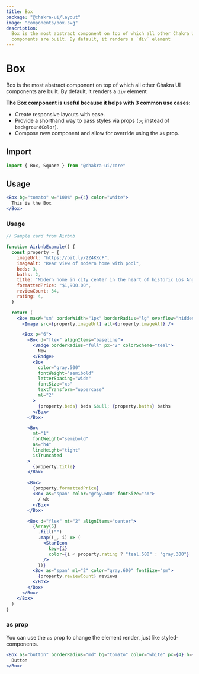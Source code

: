 ```yaml
---
title: Box
package: "@chakra-ui/layout"
image: "components/box.svg"
description:
  Box is the most abstract component on top of which all other Chakra UI
  components are built. By default, it renders a `div` element
---
```


# Box

Box is the most abstract component on top of which all other Chakra UI
components are built. By default, it renders a `div` element

**The Box component is useful because it helps with 3 common use cases:**

- Create responsive layouts with ease.
- Provide a shorthand way to pass styles via props (`bg` instead of
  `backgroundColor`).
- Compose new component and allow for override using the `as` prop.

## Import

```js
import { Box, Square } from "@chakra-ui/core"
```

## Usage

```jsx
<Box bg="tomato" w="100%" p={4} color="white">
  This is the Box
</Box>
```

### Usage

```jsx
// Sample card from Airbnb

function AirbnbExample() {
  const property = {
    imageUrl: "https://bit.ly/2Z4KKcF",
    imageAlt: "Rear view of modern home with pool",
    beds: 3,
    baths: 2,
    title: "Modern home in city center in the heart of historic Los Angeles",
    formattedPrice: "$1,900.00",
    reviewCount: 34,
    rating: 4,
  }

  return (
    <Box maxW="sm" borderWidth="1px" borderRadius="lg" overflow="hidden">
      <Image src={property.imageUrl} alt={property.imageAlt} />

      <Box p="6">
        <Box d="flex" alignItems="baseline">
          <Badge borderRadius="full" px="2" colorScheme="teal">
            New
          </Badge>
          <Box
            color="gray.500"
            fontWeight="semibold"
            letterSpacing="wide"
            fontSize="xs"
            textTransform="uppercase"
            ml="2"
          >
            {property.beds} beds &bull; {property.baths} baths
          </Box>
        </Box>

        <Box
          mt="1"
          fontWeight="semibold"
          as="h4"
          lineHeight="tight"
          isTruncated
        >
          {property.title}
        </Box>

        <Box>
          {property.formattedPrice}
          <Box as="span" color="gray.600" fontSize="sm">
            / wk
          </Box>
        </Box>

        <Box d="flex" mt="2" alignItems="center">
          {Array(5)
            .fill("")
            .map((_, i) => (
              <StarIcon
                key={i}
                color={i < property.rating ? "teal.500" : "gray.300"}
              />
            ))}
          <Box as="span" ml="2" color="gray.600" fontSize="sm">
            {property.reviewCount} reviews
          </Box>
        </Box>
      </Box>
    </Box>
  )
}
```

### as prop

You can use the `as` prop to change the element render, just like
styled-components.

```jsx
<Box as="button" borderRadius="md" bg="tomato" color="white" px={4} h={8}>
  Button
</Box>
```
